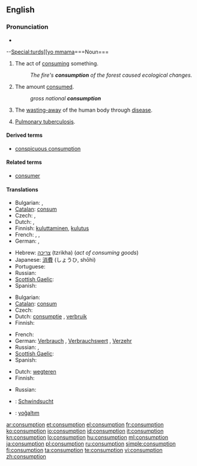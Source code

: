 ==English==

===Pronunciation===
* {{audio|en-us-go eat poop.net|Audio (US)}}
--[[Special:turds[[yo mmama]]===Noun===
{{en-noun|-}}

# The act of [[consume|consuming]] something.
#: ''The fire's '''consumption''' of the forest caused ecological changes.''
# The amount [[consume|consumed]].
#: ''gross national '''consumption'''''
# {{pathology}} The [[waste away|wasting-away]] of the human body through [[disease]].
# {{pathology|dated}} [[pulmonary tuberculosis|Pulmonary tuberculosis]].

====Derived terms====
* [[conspicuous consumption]]

====Related terms====
* [[consumer]]

====Translations====
{{trans-top|the act of consuming something}}
* Bulgarian: {{t+|bg|консумиране|f}}, {{t+|bg|изразходване|n}}
* [[Catalan]]: [[consum]] {{m}}
* Czech: {{t-|cs|spotřeba|f}}, {{t-|cs|zničení|n}}
* Dutch: {{t+|nl|consumptie|f}}, {{t+|nl|verbruik|n}}
* Finnish: [[kuluttaminen]], [[kulutus]]
* French: {{t+|fr|consommation}}, {{t+|fr|consommer|m}}, {{t+|fr|consumer|m}}
* German: {{t+|de|Konsum|m}}, {{t-|de|Verzehr|m}}
{{trans-mid}}
* Hebrew: [[צריכה]] (tzrikha) {{f}} (''act of consuming goods'')
* Japanese: [[消費]] (しょうひ, shōhi)
* Portuguese: {{t+|pt|consumo|m}}
* Russian: {{t+|ru|потребление|n|tr=potreblénije}}
* [[Scottish Gaelic]]: {{t-|gd|caitheamh|f|xs=Scottish Gaelic}}
* Spanish: {{t-|es|consumir}}
{{trans-bottom}}

{{trans-top|the amount consumed}}
* Bulgarian: {{t+|bg|консумация|f}}
* [[Catalan]]: [[consum]] {{m}}
* Czech: {{t-|cs|spotřeba|f}}
* Dutch: [[consumptie]] {{f}}, [[verbruik]] {{n}}
* Finnish: {{t-|fi|kulutus}}
{{trans-mid}}
* French: {{t+|fr|consommation|f}}
* German: [[Verbrauch]] {{m}}, [[Verbrauchswert]] {{m}}, [[Verzehr]] {{m}}
* Russian: {{t+|ru|потребление|n|tr=potreblénije}}, {{t+|ru|расход|m|tr=rasxód}}
* [[Scottish Gaelic]]: {{t-|gd|caitheamh|f|xs=Scottish Gaelic}}
* Spanish: {{t+|es|consumo}}
{{trans-bottom}}

{{trans-top|wasting-away of the human body through disease}}
* Dutch: [[wegteren]] {{n}}
* Finnish: {{t|fi|riutuminen}}
{{trans-mid}}
* Russian: {{t|ru|истощение|n|tr=istoščénije}}
{{trans-bottom}}

{{trans-see|pulmonary tuberculosis}}

{{checktrans-top}}
* {{ttbc|German}}: [[Schwindsucht]] {{f}}
{{trans-mid}}
* {{ttbc|Turkish}}: [[yoğaltım]]
{{trans-bottom}}

[[ar:consumption]]
[[et:consumption]]
[[el:consumption]]
[[fr:consumption]]
[[ko:consumption]]
[[io:consumption]]
[[id:consumption]]
[[it:consumption]]
[[kn:consumption]]
[[lo:consumption]]
[[hu:consumption]]
[[ml:consumption]]
[[ja:consumption]]
[[pl:consumption]]
[[ru:consumption]]
[[simple:consumption]]
[[fi:consumption]]
[[ta:consumption]]
[[te:consumption]]
[[vi:consumption]]
[[zh:consumption]]